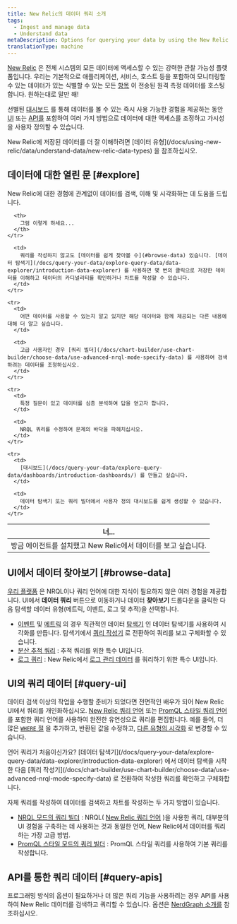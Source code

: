 ```yaml
---
title: New Relic의 데이터 쿼리 소개
tags:
  - Ingest and manage data
  - Understand data
metaDescription: Options for querying your data by using the New Relic UI or our APIs.
translationType: machine
---
```


[New Relic](https://one.newrelic.com) 은 전체 시스템의 모든 데이터에 액세스할 수 있는 강력한 관찰 가능성 플랫폼입니다. 우리는 기본적으로 애플리케이션, 서비스, 호스트 등을 포함하여 모니터링할 수 있는 데이터가 있는 식별할 수 있는 모든 [항목](/docs/new-relic-one/use-new-relic-one/core-concepts/what-entity-new-relic/) 이 전송된 원격 측정 데이터를 호스팅합니다. 원하는대로 말만 해!

선별된 [대시보드](/docs/query-your-data/explore-query-data/dashboards/introduction-dashboards/) 를 통해 데이터를 볼 수 있는 즉시 사용 가능한 경험을 제공하는 동안 [UI](#query-ui) 또는 [API를](#query-apis) 포함하여 여러 가지 방법으로 데이터에 대한 액세스를 조정하고 가시성을 사용자 정의할 수 있습니다.

<Callout variant="important">
  New Relic에 저장된 데이터를 더 잘 이해하려면 [데이터 유형](/docs/using-new-relic/data/understand-data/new-relic-data-types) 을 참조하십시오.
</Callout>

## 데이터에 대한 열린 문 [#explore]

New Relic에 대한 경험에 관계없이 데이터를 검색, 이해 및 시각화하는 데 도움을 드립니다.

<table>
  <thead>
    <tr>
      <th style={{ width: "300px" }}>
        너...
      </th>

      <th>
        그럼 이렇게 하세요...
      </th>
    </tr>
  </thead>

  <tbody>
    <tr>
      <td>
        방금 에이전트를 설치했고 New Relic에서 데이터를 보고 싶습니다.
      </td>

      <td>
        쿼리를 작성하지 않고도 [데이터를 쉽게 찾아볼 수](#browse-data) 있습니다. [데이터 탐색기](/docs/query-your-data/explore-query-data/data-explorer/introduction-data-explorer) 를 사용하면 몇 번의 클릭으로 저장한 데이터를 이해하고 데이터의 카디널리티를 확인하거나 차트를 작성할 수 있습니다.
      </td>
    </tr>

    <tr>
      <td>
        어떤 데이터를 사용할 수 있는지 알고 있지만 해당 데이터와 함께 제공되는 다른 내용에 대해 더 알고 싶습니다.
      </td>

      <td>
        고급 사용자인 경우 [쿼리 빌더](/docs/chart-builder/use-chart-builder/choose-data/use-advanced-nrql-mode-specify-data) 를 사용하여 검색하려는 데이터를 조정하십시오.
      </td>
    </tr>

    <tr>
      <td>
        특정 질문이 있고 데이터를 심층 분석하여 답을 얻고자 합니다.
      </td>

      <td>
        NRQL 쿼리를 수정하여 문제의 바닥을 파헤치십시오.
      </td>
    </tr>

    <tr>
      <td>
        [대시보드](/docs/query-your-data/explore-query-data/dashboards/introduction-dashboards/) 를 만들고 싶습니다.
      </td>

      <td>
        데이터 탐색기 또는 쿼리 빌더에서 사용자 정의 대시보드를 쉽게 생성할 수 있습니다.
      </td>
    </tr>
  </tbody>
</table>

## UI에서 데이터 찾아보기 [#browse-data]

[우리 플랫폼](/docs/new-relic-one/use-new-relic-one/get-started/introduction-new-relic-one) 은 NRQL이나 쿼리 언어에 대한 지식이 필요하지 않은 여러 경험을 제공합니다. UI에서 **데이터 쿼리** 버튼으로 이동하거나 데이터 **찾아보기** 드롭다운을 클릭한 다음 탐색할 데이터 유형(메트릭, 이벤트, 로그 및 추적)을 선택합니다.

* [이벤트](/docs/using-new-relic/data/understand-data/new-relic-data-types#event-data) 및 [메트릭](/docs/using-new-relic/data/understand-data/new-relic-data-types#metrics) 의 경우 직관적인 데이터 [탐색기](/docs/query-your-data/explore-query-data/data-explorer/introduction-data-explorer) 인 데이터 탐색기를 사용하여 시각화를 만듭니다. 탐색기에서 [쿼리 작성기](/docs/chart-builder/use-chart-builder/choose-data/use-advanced-nrql-mode-specify-data) 로 전환하여 쿼리를 보고 구체화할 수 있습니다.
* [분산 추적 쿼리](/docs/understand-dependencies/distributed-tracing/ui-data/additional-distributed-tracing-features-new-relic-one) : 추적 쿼리를 위한 특수 UI입니다.
* [로그 쿼리](/docs/logs/new-relic-logs/ui-data/query-syntax-logs) : New Relic에서 [로그 관리 데이터](/docs/logs/new-relic-logs/get-started/introduction-new-relic-logs) 를 쿼리하기 위한 특수 UI입니다.

## UI의 쿼리 데이터 [#query-ui]

데이터 검색 이상의 작업을 수행할 준비가 되었다면 전면적인 배우가 되어 New Relic UI에서 쿼리를 개인화하십시오. [New Relic 쿼리 언어](/docs/query-your-data/nrql-new-relic-query-language/get-started/introduction-nrql-new-relics-query-language/) 또는 [PromQL 스타일 쿼리 언어](https://prometheus.io/docs/prometheus/latest/querying/basics/) 를 포함한 쿼리 언어를 사용하여 완전한 유연성으로 쿼리를 편집합니다. 예를 들어, 더 많은 [`WHERE` 절](/docs/query-your-data/nrql-new-relic-query-language/get-started/nrql-syntax-clauses-functions/#sel-where) 을 추가하고, 반환된 값을 수정하고, [다른 유형의 시각화](/docs/query-your-data/explore-query-data/use-charts/chart-types/) 로 변경할 수 있습니다.

<Callout variant="tip">
  언어 쿼리가 처음이신가요? [데이터 탐색기](/docs/query-your-data/explore-query-data/data-explorer/introduction-data-explorer) 에서 데이터 탐색을 시작한 다음 [쿼리 작성기](/docs/chart-builder/use-chart-builder/choose-data/use-advanced-nrql-mode-specify-data) 로 전환하여 작성한 쿼리를 확인하고 구체화합니다.
</Callout>

자체 쿼리를 작성하여 데이터를 검색하고 차트를 작성하는 두 가지 방법이 있습니다.

* [NRQL 모드의 쿼리 빌더](/docs/chart-builder/use-chart-builder/choose-data/use-advanced-nrql-mode-specify-data) : NRQL( [New Relic 쿼리 언어](/docs/query-your-data/nrql-new-relic-query-language/get-started/introduction-nrql-new-relics-query-language) )을 사용한 쿼리, 대부분의 UI 경험을 구축하는 데 사용하는 것과 동일한 언어, New Relic에서 데이터를 쿼리하는 가장 고급 방법.
* [PromQL 스타일 모드의 쿼리 빌더](/docs/query-your-data/explore-query-data/chart-builder/use-advanced-promql-mode-specify-data) : PromQL 스타일 쿼리를 사용하여 기본 쿼리를 작성합니다.

## API를 통한 쿼리 데이터 [#query-apis]

프로그래밍 방식의 옵션이 필요하거나 더 많은 쿼리 기능을 사용하려는 경우 API를 사용하여 New Relic 데이터를 검색하고 쿼리할 수 있습니다. 옵션은 [NerdGraph 소개를](/docs/apis/nerdgraph/get-started/introduction-new-relic-nerdgraph/#tutorials) 참조하십시오.